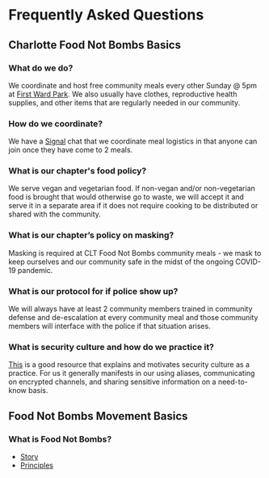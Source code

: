 # Frequently Asked Questions

## Charlotte Food Not Bombs Basics

### What do we do?

We coordinate and host free community meals every other Sunday @ 5pm at [First Ward Park](https://g.co/kgs/RmdVfuQ). We also usually have clothes, reproductive health supplies, and other items that are regularly needed in our community.

### How do we coordinate?

We have a [Signal](https://signal.org/) chat that we coordinate meal logistics in that anyone can join once they have come to 2 meals.

### What is our chapter's food policy?

We serve vegan and vegetarian food. If non-vegan and/or non-vegetarian food is brought that would otherwise go to waste, we will accept it and serve it in a separate area if it does not require cooking to be distributed or shared with the community.

### What is our chapter’s policy on masking?

Masking is required at CLT Food Not Bombs community meals - we mask to keep ourselves and our community safe in the midst of the ongoing COVID-19 pandemic.

### What is our protocol for if police show up?

We will always have at least 2 community members trained in community defense and de-escalation at every community meal and those community members will interface with the police if that situation arises.

### What is security culture and how do we practice it?

[This](https://crimethinc.com/2009/06/25/towards-a-collective-security-culture) is a good resource that explains and motivates security culture as a practice. For us it generally manifests in our using aliases, communicating on encrypted channels, and sharing sensitive information on a need-to-know basis.

## Food Not Bombs Movement Basics

### What is Food Not Bombs?

- [Story](https://www.foodnotbombs.net/story.html)
- [Principles](https://www.foodnotbombs.net/principles.html)
